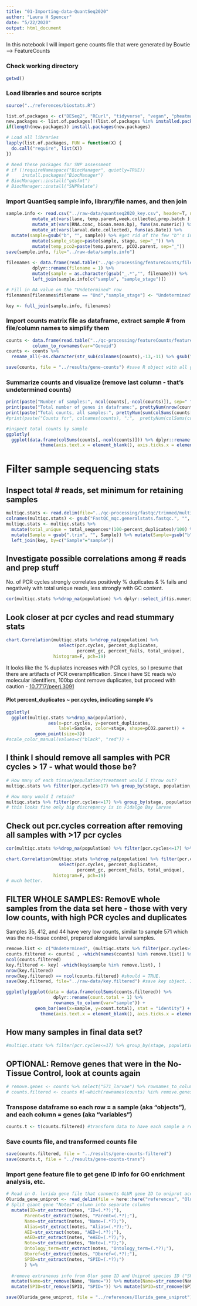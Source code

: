 ```yaml
---
title: "01-Importing-data-QuantSeq2020"
author: "Laura H Spencer"
date: "5/22/2020"
output: html_document
---
```


In this notebook I will import gene counts file that were generated by Bowtie --> FeatureCounts 

### Check working directory 

```r
getwd()
```

### Load libraries and source scripts 

```r
source("../references/biostats.R")

list.of.packages <- c("DESeq2", "RCurl", "tidyverse", "vegan", "pheatmap", "pastecs", "factoextra", "FactoMineR", "RColorBrewer", "tibble", "reshape2", "plotly", "corrplot", "PerformanceAnalytics", "cowplot") #add new libraries here 
new.packages <- list.of.packages[!(list.of.packages %in% installed.packages()[,"Package"])]
if(length(new.packages)) install.packages(new.packages)

# Load all libraries 
lapply(list.of.packages, FUN = function(X) {
  do.call("require", list(X)) 
})

# Need these packages for SNP assessment 
# if (!requireNamespace("BiocManager", quietly=TRUE))
#     install.packages("BiocManager")
# BiocManager::install("gdsfmt")
# BiocManager::install("SNPRelate")
```

### Import QuantSeq sample info, library/file names, and then join 

```r
sample.info <- read.csv("../raw-data/quantseq2020_key.csv", header=T, na.strings = NA) %>%
          mutate_at(vars(lane, temp.parent,week.collected,prep.batch ), as.factor) %>% 
          mutate_at(vars(RNA.conc, bioan.mean.bp), funs(as.numeric)) %>%
          mutate_at(vars(larval.date.collected), funs(as.Date)) %>%
  mutate(sample=gsub("b", "", sample)) %>% #get rid of the few "b"'s in sample #'s (they were re-extracted)
          mutate(sample_stage=paste(sample, stage, sep="_")) %>%
          mutate(temp_pco2=paste(temp.parent, pCO2.parent, sep="_"))
save(sample.info, file="../raw-data/sample.info")
  
filenames <- data.frame(read.table("../qc-processing/featureCounts/filenames-deduplicated.txt", header = F, stringsAsFactors = F, fill = FALSE)) %>%
          dplyr::rename(filename = 1) %>%
          mutate(sample = as.character(gsub("_.*","", filename))) %>% 
          left_join(sample.info[c("sample", "sample_stage")])

# Fill in NA value on the "Undetermined" row  
filenames[filenames$filename == "Und","sample_stage"] <- "Undetermined"

key <- full_join(sample.info, filenames)
```

### Import counts matrix file as dataframe, extract sample # from file/column names to simplify them 

```r
counts <- data.frame(read.table("../qc-processing/featureCounts/featurecounts-gene2kbdown-deduplicated.Rmatrix.txt", header = T, stringsAsFactors = F, fill = FALSE)) %>%
          column_to_rownames(var="Geneid") 
counts <- counts %>%
  rename_all(~as.character(str_sub(colnames(counts),-13,-11) %>% gsub("\\.", "", .)))

save(counts, file = "../results/gene-counts") #save R object with all gene counts, before filtering, removing samples, etc. 
```
### Summarize counts and visualize (remove last column - that's undetermined counts)

```r
print(paste("Number of samples:", ncol(counts[,-ncol(counts)]), sep=" "))
print(paste("Total number of genes in dataframe:", prettyNum(nrow(counts[,-ncol(counts)]), big.mark = ","), sep=" "))
print(paste("Total counts, all samples:", prettyNum(sum(colSums(counts[,-ncol(counts)])), big.mark = ","), sep=" "))
#print(paste("Counts for", colnames(counts), ":",  prettyNum(colSums(counts), big.mark = ","), sep=" "))

#inspect total counts by sample
ggplotly(
  ggplot(data.frame(colSums(counts[,-ncol(counts)])) %>% dplyr::rename(count.total = 1) %>% rownames_to_column(var="sample"))  + geom_bar(aes(x=sample, y=count.total), stat = "identity") + ggtitle("Total count by sample") + 
             theme(axis.text.x = element_blank(), axis.ticks.x = element_blank())) 
```

# Filter sample sequencing stats 

## Inspect total # reads, set minimum for retaining samples 

```r
multiqc.stats <- read.delim(file="../qc-processing/fastqc/trimmed/multiqc_report_trimmed_data/multiqc_general_stats.txt", sep = "\t") 
colnames(multiqc.stats) <- gsub("FastQC_mqc.generalstats.fastqc.", "", colnames(multiqc.stats)) 
multiqc.stats <- multiqc.stats %>% 
  mutate(total_unique = total_sequences*(100-percent_duplicates)/100) %>%
  mutate(Sample = gsub(".trim", "", Sample)) %>% mutate(Sample=gsub("b", "", Sample)) %>%
  left_join(key, by=c("Sample"="sample"))
```
## Investigate possible correlations among # reads and prep stuff 

No. of PCR cycles strongly correlates positively % duplicates & % fails and negatively with total unique reads, less strongly with GC content. 

```r
cor(multiqc.stats %>%drop_na(population) %>% dplyr::select_if(is.numeric), use="complete.obs") %>% corrplot(tl.cex=.45)
```

## Look closer at pcr cycles and read stummary stats  

```r
chart.Correlation(multiqc.stats %>%drop_na(population) %>%
                    select(pcr.cycles, percent_duplicates, 
                           percent_gc, percent_fails, total_unique), 
                  histogram=F, pch=19)
```

It looks like the % dupliates increases with PCR cycles, so I presume that there are artifacts of PCR overamplification. Since i have SE reads w/o molecular identifiers, 100bp dont remove duplicates, but proceed with caution - [10.7717/peerj.3091](10.7717/peerj.3091)

#### Plot percent_duplicates ~ pcr.cycles, indicating sample #'s 

```r
ggplotly(
  ggplot(multiqc.stats %>%drop_na(population), 
                aes(x=pcr.cycles, y=percent_duplicates, 
                    label=Sample, color=stage, shape=pCO2.parent)) + 
           geom_point(size=3))
#scale_color_manual(values=c("black", "red")) +
```

## I think I should remove all samples with PCR cycles > 17 - what would those be? 

```r
# How many of each tissue/population/treatment would I throw out? 
multiqc.stats %>% filter(pcr.cycles>17) %>% group_by(stage, population, pCO2.parent) %>% count() %>% View()

# How many would I retain? 
multiqc.stats %>% filter(pcr.cycles<=17) %>% group_by(stage, population, pCO2.parent) %>% count() %>% View()
# this looks fine only big discrepancy is in Fidalgo Bay larvae 
```

## Check out pcr.cycles correation after removing all samples with >17 pcr cycles 

```r
cor(multiqc.stats %>%drop_na(population) %>% filter(pcr.cycles<=17) %>% dplyr::select_if(is.numeric), use="complete.obs") %>% corrplot(tl.cex=.45)

chart.Correlation(multiqc.stats %>%drop_na(population) %>% filter(pcr.cycles<=17) %>%
                    select(pcr.cycles, percent_duplicates, 
                           percent_gc, percent_fails, total_unique), 
                  histogram=F, pch=19)
# much better. 
```

## FILTER WHOLE SAMPLES: RemovE whole samples from the data set here - those with very low counts, with high PCR cycles and duplicates  


Samples 35, 412, and 44 have very low counts, similar to sample 571 which was the no-tissue control, prepared alongside larval samples. 

```r
remove.list <- c("Undetermined", (multiqc.stats %>% filter(pcr.cycles>17))$Sample) 
counts.filtered <- counts[ , -which(names(counts) %in% remove.list)] %>% mutate_at(vars(starts_with("feature")), as.character)
ncol(counts.filtered)
key.filtered <- key[ -which(key$sample %in% remove.list), ]
nrow(key.filtered)
nrow(key.filtered) == ncol(counts.filtered) #should = TRUE.
save(key.filtered, file="../raw-data/key.filtered") #save key object. IMPORTANT: this needs to be done here AFTER filtering out whole samples 
```

```r
ggplotly(ggplot(data = data.frame(colSums(counts.filtered)) %>%
                  dplyr::rename(count.total = 1) %>%
                  rownames_to_column(var="sample")) +
           geom_bar(aes(x=sample, y=count.total), stat = "identity") + ggtitle("Total count by sample") +
             theme(axis.text.x = element_blank(), axis.ticks.x = element_blank()))
```

## How many samples in final data set?

```r
#multiqc.stats %>% filter(pcr.cycles<=17) %>% group_by(stage, population, pCO2.parent) %>% count() %>% View()
```


## OPTIONAL: Remove genes that were in the No-Tissue Control, look at counts again  

```r
# remove.genes <- counts %>% select("571_larvae") %>% rownames_to_column("gene") %>% filter(`571_larvae` > 100) %>% select(gene) %>% unlist() %>% as.vector()
# counts.filtered <- counts #[-which(rownames(counts) %in% remove.genes),]
```

### Transpose dataframe so each row = a sample (aka "objects"), and each column = genes (aka "variables") 
```r
counts.t <- t(counts.filtered) #transform data to have each sample a row, each column a gene 
```

### Save counts file, and transformed counts file 
```r
save(counts.filtered, file = "../results/gene-counts-filtered")
save(counts.t, file = "../results/gene-counts-trans")
```

### Import gene feature file to get gene ID info for GO enrichment analysis, etc. 

```r
# Read in O. lurida gene file that connects OLUR gene ID to uniprot accession number 
Olurida_gene_uniprot <- read_delim(file = here::here("references", "Olurida_v081-20190709-UniprotID.gff"), skip = 1, delim = "\t", col_names = c("contig", "source", "feature", "start", "end", "unknown1", "strand", "unknown2", "notes")) %>%
# Split giant gene "Notes" column into separate columns 
  mutate(ID=str_extract(notes, "ID=(.*?);"),
       Parent=str_extract(notes, "Parent=(.*?);"),
       Name=str_extract(notes, "Name=(.*?);"),
       Alias=str_extract(notes, "Alias=(.*?);"),
       AED=str_extract(notes, "AED=(.*?);"),
       eAED=str_extract(notes, "eAED=(.*?);"),
       Note=str_extract(notes, "Note=(.*?);"),
       Ontology_term=str_extract(notes, "Ontology_term=(.*?);"),
       Dbxref=str_extract(notes, "Dbxref=(.*?);"),
       SPID=str_extract(notes, "SPID=(.*?);")
       ) %>% 
  
  #remove extraneous info from Olur gene ID and Uniprot species ID ("SPID")
  mutate(Name=str_remove(Name, "Name=")) %>% mutate(Name=str_remove(Name, ";")) %>%
  mutate(SPID=str_remove(SPID, "SPID=")) %>% mutate(SPID=str_remove(SPID, ";"))

save(Olurida_gene_uniprot, file = "../references/Olurida_gene_uniprot")
```


